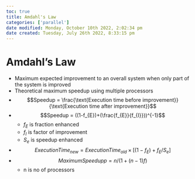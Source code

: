 ```yaml
---
toc: true
title: Amdahl's Law
categories: ['parallel']
date modified: Monday, October 10th 2022, 2:02:34 pm
date created: Tuesday, July 26th 2022, 8:33:15 pm
---
```


# Amdahl's Law
- Maximum expected improvement to an overall system when only part of the system is improved
- Theoretical maximum speedup using multiple processors
- $$Speedup = \frac{\text{Execution time before improvement}}{\text{Execution time after improvement}}$$
- $$Speedup = ((1-f_{E})+(\frac{f_{E}}{f_{I}}))^{-1}$$
	- $f_E$ is fraction enhanced
	- $f_{I}$ is factor of improvement
	- $S_{e}$ is speedup enhanced
- $$ExecutionTime_{new} = ExecutionTime_{old}\times [(1-f_{E})+f_{E}/S_{e}]$$
- $$MaximumSpeedupp = n/(1+(n-1)f )$$
	- n is no of processors



